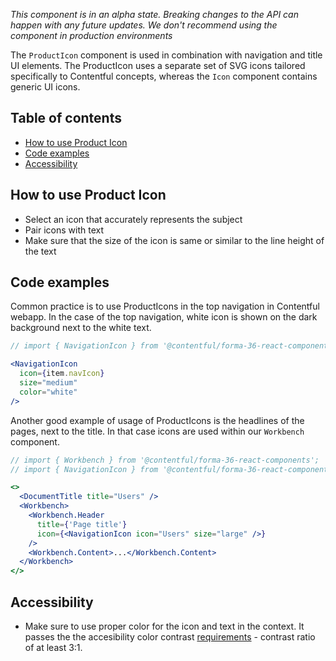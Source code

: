 *This component is in an alpha state. Breaking changes to the API can happen with any future updates. We don't recommend using the component in production environments*

The `ProductIcon` component is used in combination with navigation and title UI elements. The ProductIcon uses a separate set of SVG icons tailored specifically to Contentful concepts, whereas the `Icon` component contains generic UI icons.

## Table of contents
- [How to use Product Icon](#how-to-use-product-icon)
- [Code examples](#code-examples)
- [Accessibility](#accessibility)

## How to use Product Icon

- Select an icon that accurately represents the subject
- Pair icons with text
- Make sure that the size of the icon is same or similar to the line height of the text

## Code examples

Common practice is to use ProductIcons in the top navigation in Contentful webapp. In the case of the top navigation, white icon is shown on the dark background next to the white text.

```jsx
// import { NavigationIcon } from '@contentful/forma-36-react-components/dist/alpha';

<NavigationIcon
  icon={item.navIcon}
  size="medium"
  color="white"
/>

```

Another good example of usage of ProductIcons is the headlines of the pages, next to the title. In that case icons are used within our `Workbench` component.

```jsx
// import { Workbench } from '@contentful/forma-36-react-components';
// import { NavigationIcon } from '@contentful/forma-36-react-components/dist/alpha';

<>
  <DocumentTitle title="Users" />
  <Workbench>
    <Workbench.Header
      title={'Page title'}
      icon={<NavigationIcon icon="Users" size="large" />}
    />
    <Workbench.Content>...</Workbench.Content>
  </Workbench>
</>
```

## Accessibility

- Make sure to use proper color for the icon and text in the context. It passes the the accesibility color contrast [requirements](https://www.w3.org/TR/UNDERSTANDING-WCAG20/visual-audio-contrast-contrast.html) - contrast ratio of at least 3:1.
